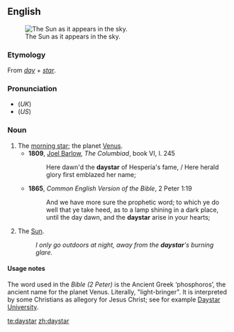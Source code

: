 ==English==
[[Image:The sun1.jpg|thumb|The Sun as it appears in the sky.]]

===Etymology===
From ''[[day]]'' + ''[[star]]''.

===Pronunciation===
*(''UK'') {{IPA|/ˈdeɪstɑː/}}
*(''US'') {{IPA|/ˈdeɪstɑɻ/}}

===Noun===
{{en-noun}}

# The [[morning star]]; the planet [[Venus]].
#*'''1809''', [[w:Joel Barlow|Joel Barlow]], ''The Columbiad'', book VI, l. 245
#*: Here dawn'd the '''daystar''' of Hesperia's fame, / Here herald glory first emblazed her name; <!--'Hesperus' is the evening star, hence not the sun-->
#*'''1865''', ''Common English Version of the Bible'', 2 Peter 1:19
#*: And we have more sure the prophetic word; to which ye do well that ye take heed, as to a lamp shining in a dark place, until the day dawn, and the '''daystar''' arise in your hearts; <!--other translations have "Morning Star", so it seems this is the intended usage-->
# {{poetic}} The [[Sun]].
#: ''I only go outdoors at night, away from the '''daystar''''s burning glare.''

====Usage notes====
The word used in the ''Bible (2 Peter)'' is the Ancient Greek '''{{polytonic|[[φωσφόρος]]}}''' ‘phosphoros’, the ancient name for the planet Venus. Literally, "light-bringer". It is interpreted by some Christians as allegory for Jesus Christ; see for example [[w:Daystar University|Daystar University]].

[[te:daystar]]
[[zh:daystar]]